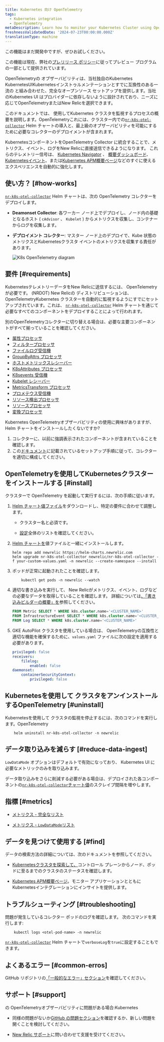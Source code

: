 ```yaml
---
title: Kubernetes 向け OpenTelemetry
tags:
  - Kubernetes integration
  - OpenTelemetry
metaDescription: Learn how to monitor your Kubernetes Cluster using OpenTelemetry
freshnessValidatedDate: '2024-07-23T00:00:00.000Z'
translationType: machine
---
```


<Callout title="プレビュー">
  この機能はまだ開発中ですが、ぜひお試しください。

  この機能は現在、弊社の[プレリリース ポリシー](/docs/licenses/license-information/referenced-policies/new-relic-pre-release-policy)に従ってプレビュー プログラムの一部として提供されています。
</Callout>

OpenTelemetryの オブザーバビリティは、当社独自のKubernetes KubernetesUIKubernetesインストゥルメンテーションとすでに互換性のある一流の と組み合わせた、完全なオープンソース セットアップを提供します。当社のKubernetes UI はプロバイダーに依存しないように設計されており、ニーズに応じてOpenTelemetryまたはNew Relicを選択できます。

このドキュメントでは、 使用してKubernetes クラスタを監視するプロセスの概要を説明します。OpenTelemetryこれには、クラスター内での[`nr-k8s-otel-collector`](https://github.com/newrelic/helm-charts/tree/master/charts/nr-k8s-otel-collector) Helm チャートの導入と、最上級のオブザーバビリティを可能にするために必要なコレクターのデプロイメントが含まれます。

KubernetesコンポーネントをOpenTelemetry Collector に統合することで、メトリクス、イベント、ログをNew Relicに直接送信できるようになります。 これらのテレメトリー信号は、 [Kubernetes Navigator](/docs/kubernetes-pixie/kubernetes-integration/understand-use-data/kubernetes-cluster-explorer/#navigator-preview) 、 [概要ダッシュボード](/docs/kubernetes-pixie/kubernetes-integration/understand-use-data/kubernetes-cluster-explorer/#cluster-overview-dashboard)、 [Kubernetesイベント](/docs/kubernetes-pixie/kubernetes-integration/understand-use-data/kubernetes-cluster-explorer/#browse-your-kubernetes-events)、または[Kubernetes APM概要ページ](/docs/apm/apm-ui-pages/monitoring/kubernetes-summary-page/)などのすぐに使えるエクスペリエンスを自動的に強化します。

## 使い方？ [#how-works]

[`nr-k8s-otel-collector`](https://github.com/newrelic/helm-charts/tree/master/charts/nr-k8s-otel-collector) Helm チャートは、次の OpenTelemetry コレクターをデプロイします。

* **Deamonset Collector**: 各ワーカー ノード上でデプロイし、ノード内の基礎となるホスト ( `cAdvisor` 、 `Kubelet` ) からメトリクスを収集し、コンテナーからログを収集します。

* **デプロイメント コレクター**: マスター ノード上のデプロイで、Kube 状態のメトリクスとKubernetesクラスタ イベントのメトリクスを収集する責任があります。

  <img title="K8s OpenTelemetry diagram" alt="K8s OpenTelemetry diagram" src="/images/infrastructure_diagram_k8s-otel-stack.webp" />

## 要件 [#requirements]

KubernetesテレメトリーデータをNew Relicに送信するには、 OpenTelemetryが必要です。 (NRDOT) New Relicの ディストリビューションは、OpenTelemetryKubernetes クラスターを自動的に監視するようにすでにセットアップされています。これは、 [`nr-k8s-otel-collector`](https://github.com/newrelic/helm-charts/tree/master/charts/nr-k8s-otel-collector) Helm チャートを通じて必要なすべてのコンポーネントをデプロイすることによって行われます。

別のOpenTelemetryコレクターに切り替える場合は、必要な主要コンポーネントがすべて揃っていることを確認してください。

* [属性プロセッサ](https://github.com/open-telemetry/opentelemetry-collector-contrib/tree/main/processor/attributesprocessor)
* [フィルタープロセッサ](https://github.com/open-telemetry/opentelemetry-collector-contrib/tree/main/processor/filterprocessor)
* [ファイルログ受信機](https://github.com/open-telemetry/opentelemetry-collector-contrib/tree/main/receiver/filelogreceiver)
* [GroupByAttrs プロセッサ](https://github.com/open-telemetry/opentelemetry-collector-contrib/tree/main/processor/groupbyattrsprocessor)
* [ホストメトリックスレシーバー](https://github.com/open-telemetry/opentelemetry-collector-contrib/tree/main/receiver/hostmetricsreceiver)
* [K8sAttributes プロセッサ](https://github.com/open-telemetry/opentelemetry-collector-contrib/tree/main/processor/k8sattributesprocessor)
* [K8sevents 受信機](https://github.com/open-telemetry/opentelemetry-collector-contrib/tree/main/receiver/k8seventsreceiver)
* [Kubelet レシーバー](https://github.com/open-telemetry/opentelemetry-collector-contrib/tree/main/receiver/kubeletstatsreceiver)
* [MetricsTransform プロセッサ](https://github.com/open-telemetry/opentelemetry-collector-contrib/tree/main/processor/metricstransformprocessor)
* [プロメテウス受信機](https://github.com/open-telemetry/opentelemetry-collector-contrib/tree/main/receiver/prometheusreceiver)
* [リソース検出プロセッサ](https://github.com/open-telemetry/opentelemetry-collector-contrib/tree/main/processor/resourcedetectionprocessor)
* [リソースプロセッサ](https://github.com/open-telemetry/opentelemetry-collector-contrib/tree/main/processor/resourceprocessor)
* [変換プロセッサ](https://github.com/open-telemetry/opentelemetry-collector-contrib/tree/main/processor/transformprocessor)

<Callout variant="tip">
  Kubernetes OpenTelemetryオブザーバビリティの使用に興味がありますが、Helm チャートをインストールしたくないですか?

  1. コレクターに、以前に強調表示されたコンポーネントが含まれていることを確認します。
  2. この[ドキュメント](https://github.com/newrelic/helm-charts/blob/master/charts/nr-k8s-otel-collector/collector.md)に記載されているセットアップ手順に従って、コレクターを適切に構成してください。
</Callout>

## OpenTelemetryを使用してKubernetesクラスターをインストールする [#install]

クラスターで OpenTelemetry を起動して実行するには、次の手順に従います。

1. [Helm チャート値ファイル](https://github.com/newrelic/helm-charts/tree/master/charts/nr-k8s-otel-collector/values.yaml#L20-L24)をダウンロードし、特定の要件に合わせて調整します。

   * クラスター名と<InlinePopover type="licenseKey" />必須です。

   * [設定](https://github.com/newrelic/helm-charts/tree/master/charts/nr-k8s-otel-collector#values)全体のリストを確認してください。

2. [Helm チャートを](https://github.com/newrelic/helm-charts/tree/master/charts/nr-k8s-otel-collector)値ファイルと一緒にインストールします。

   ```shell
   helm repo add newrelic https://helm-charts.newrelic.com
   helm upgrade nr-k8s-otel-collector newrelic/nr-k8s-otel-collector -f your-custom-values.yaml -n newrelic --create-namespace --install
   ```

3. ポッドが正常に起動されたことを確認します。

   ```shell
       kubectl get pods -n newrelic --watch
   ```

4. 適切な書き込みを実行して、 New Relicがメトリクス、イベント、ログなどの必要なデータを取得していることを確認します。 詳細については[、「書き込みビルダーの概要」を](/docs/query-your-data/explore-query-data/query-builder/introduction-query-builder/)参照してください。

   ```sql
   FROM Metric SELECT * WHERE k8s.cluster.name='<CLUSTER_NAME>'
   FROM InfrastructureEvent SELECT * WHERE k8s.cluster.name='<CLUSTER_NAME>'
   FROM Log SELECT * WHERE k8s.cluster.name='<CLUSTER_NAME>'
   ```

5. GKE AutoPilot クラスタを使用している場合は、 OpenTelemetryの互換性と適切な機能を確保するために、`values.yaml` ファイルに次の設定を適用する必要があります。

   ```yaml
   privileged: false
   receivers:
       filelog:
           enabled: false
   daemonset:
       containerSecurityContext:
           privileged: false
   ```

## Kubernetesを使用して クラスタをアンインストールするOpenTelemetry [#uninstall]

Kubernetesを使用して クラスタの監視を停止するには、次のコマンドを実行します。OpenTelemetry

```shell
    helm uninstall nr-k8s-otel-collector -n newrelic
```

## データ取り込みを減らす [#reduce-data-ingest]

`LowDataMode` オプションはデフォルトで有効になっており、 Kubernetes UI に必要なメトリックのみを取り込みます。

データ取り込みをさらに削減する必要がある場合は、デプロイされた各コンポーネントの[`nr-k8s-otel-collector`チャート値](https://github.com/newrelic/helm-charts/tree/master/charts/nr-k8s-otel-collector#values)のスクレイプ間隔を増やします。

## 指標 [#metrics]

* [メトリクス - 完全なリスト](https://github.com/newrelic/helm-charts/tree/master/charts/nr-k8s-otel-collector/docs/metrics-full.md)

* [メトリクス - `LowDataMode`リスト](https://github.com/newrelic/helm-charts/tree/master/charts/nr-k8s-otel-collector/docs/metrics-lowDataMode.md)

## データを見つけて使用する [#find]

データの検索方法の詳細については、次のドキュメントを参照してください。

* [Kubernetesクラスタを探索して、](/docs/kubernetes-pixie/kubernetes-integration/understand-use-data/kubernetes-cluster-explorer/)コントロール プレーンからノード、ポッドに至るまでのクラスタのステータスを確認します。

* [Kubernetes APM概要ページ](/docs/apm/apm-ui-pages/monitoring/kubernetes-summary-page/)。モニター アプリケーションとともにKubernetesインテグレーションにインサイトを提供します。

## トラブルシューティング [#troubleshooting]

問題が発生しているコレクター ポッドのログを確認します。 次のコマンドを実行します:

```shell
    kubectl logs <otel-pod-name> -n newrelic
```

[`nr-k8s-otel-collector`](https://github.com/newrelic/helm-charts/tree/master/charts/nr-k8s-otel-collector#values) Helm チャートで`verboseLog`を`true`に設定することもできます。

## よくあるエラー [#common-erros]

GitHub リポジトリの[「一般的なエラー」セクション](https://github.com/newrelic/helm-charts/tree/master/charts/nr-k8s-otel-collector#common-errors)を確認してください。

## サポート [#support]

の OpenTelemetryオブザーバビリティに問題がある場合:Kubernetes

* 同様の問題がないか[GitHub の問題セクション](https://github.com/newrelic/helm-charts/issues)を確認するか、新しい問題を開くことを検討してください。

* [New Relic サポート](https://support.newrelic.com/s/)に問い合わせて支援を受けてください。